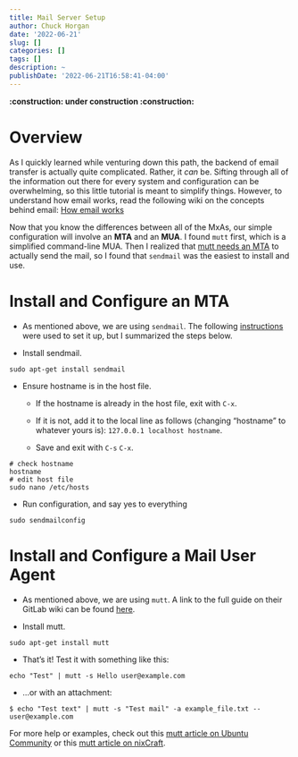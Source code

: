 ```yaml
---
title: Mail Server Setup
author: Chuck Horgan
date: '2022-06-21'
slug: []
categories: []
tags: []
description: ~
publishDate: '2022-06-21T16:58:41-04:00'
---
```


**:construction: under construction :construction:**

# Overview

As I quickly learned while venturing down this path, the backend of email transfer is actually quite complicated. Rather, it *can* be. Sifting through all of the information out there for every system and configuration can be overwhelming, so this little tutorial is meant to simplify things. However, to understand how email works, read the following wiki on the concepts behind email: [How email works](https://gitlab.com/muttmua/mutt/-/wikis/MailConcept)

Now that you know the differences between all of the MxAs, our simple configuration will involve an **MTA** and an **MUA**. I found `mutt` first, which is a simplified command-line MUA. Then I realized that [mutt needs an MTA](https://gitlab.com/muttmua/mutt/-/wikis/MuttFaq/Sendmail) to actually send the mail, so I found that `sendmail` was the easiest to install and use.

# Install and Configure an MTA

- As mentioned above, we are using `sendmail`. The following [instructions](https://kenfavors.com/code/how-to-install-and-configure-sendmail-on-ubuntu/) were used to set it up, but I summarized the steps below.

- Install sendmail.

```
sudo apt-get install sendmail
```

- Ensure hostname is in the host file.

  - If the hostname is already in the host file, exit with `C-x`.

  - If it is not, add it to the local line as follows (changing "hostname" to whatever yours is): `127.0.0.1 localhost hostname`.

  - Save and exit with `C-s` `C-x`.

```
# check hostname
hostname
# edit host file
sudo nano /etc/hosts
```

- Run configuration, and say yes to everything

```
sudo sendmailconfig
```

# Install and Configure a Mail User Agent

- As mentioned above, we are using `mutt`. A link to the full guide on their GitLab wiki can be found [here](https://gitlab.com/muttmua/mutt/-/wikis/MuttGuide).

- Install mutt.

```
sudo apt-get install mutt
```

- That's it! Test it with something like this:

```
echo "Test" | mutt -s Hello user@example.com
```

- ...or with an attachment:

```
$ echo "Test text" | mutt -s "Test mail" -a example_file.txt -- user@example.com
```

For more help or examples, check out this [mutt article on Ubuntu Community](https://help.ubuntu.com/community/mutt) or this [mutt article on nixCraft](https://www.cyberciti.biz/tips/sending-mail-with-attachment.html).
